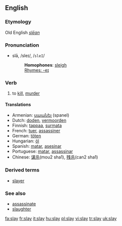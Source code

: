 ==English==
===Etymology===
Old English ''[[slēan]]''
===Pronunciation===
*slā, /sleɪ/, /<tt>sleI</tt>/
*:'''Homophones''': [[sleigh]]
*:[[Rhymes:English:-eɪ|Rhymes: -eɪ]]

=== Verb ===
{{irregverb|'''to slay'''|'''[[slays]]'''|'''[[slew]]'''|'''[[slain]]'''|'''[[slaying]]'''}}

# to [[kill]], [[murder]]

==== Translations ====
*Armenian: [[սպանել]] (spanel)
*Dutch: [[doden]], [[vermoorden]]
*Finnish: [[tappaa]], [[surmata]]
*French: [[tuer]], [[assassiner]]
*German: [[töten]]
*Hungarian: [[öl]]
*Spanish: [[matar]], [[asesinar]]
*Portuguese: [[matar]], [[assassinar]]
*Chinese: [[谋杀]](mou2 sha1), [[残杀]](can2 sha1)

===Derived terms===
*[[slayer]]

===See also===
*[[assassinate]]
*[[slaughter]]

[[fa:slay]]
[[fr:slay]]
[[it:slay]]
[[hu:slay]]
[[pl:slay]]
[[vi:slay]]
[[tr:slay]]
[[uk:slay]]
